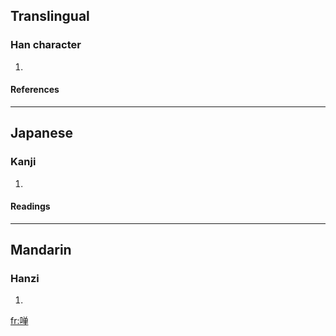 {{see|嘽}}

==Translingual==
===Han character===
{{Han char|rn=30|rad=口|as=08|sn=11|four=|canj=口金田十 (RCWJ)}}
# {{defn|Han}}
====References====
{{Han ref|kx=0196.261|hdz=10645.111|uh=5574|ud=21876}}
----
==Japanese==
===Kanji===
{{ja-kanji|grade=|rs=口08}}
# {{defn|Japanese}} 
====Readings====
{{ja-readings|on=[[たん]] (tan), [[せん]] (sen), [[た]] (ta), [[だん]] (dan)|kun=[[あえぐ]] (aegu), [[よろこぶ]] (yorokobu), [[おおい]] (ooi), [[さかん]] (sakan)}}
----
==Mandarin==
===Hanzi===
{{cmn-hanzi|tra=嘽|pin=[[chǎn]] ([[chan3]]), [[tān]] ([[tan1]])|wg=ch'an<sup>3</sup>, t'an<sup>1</sup>}}
# {{defn|Mandarin}}

[[fr:啴]]